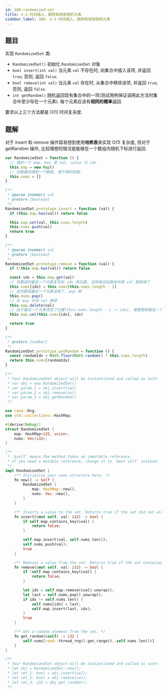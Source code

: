 ```yaml
---
id: 380-randomized-set
title: o-1-时间插入、删除和获取随机元素
sidebar_label: 380. o-1-时间插入、删除和获取随机元素
---
```


## 题目

实现 `RandomizedSet` 类:

- `RandomizedSet()` 初始化 `RandomizedSet` 对象
- `bool insert(int val)` 当元素 `val` 不存在时, 向集合中插入该项, 并返回 `true`; 否则, 返回 `false`.
- `bool remove(int val)` 当元素 `val` 存在时, 从集合中移除该项, 并返回 `true`; 否则, 返回 `false`.
- `int getRandom()` 随机返回现有集合中的一项(测试用例保证调用此方法时集合中至少存在一个元素). 每个元素应该有**相同的概率**返回.

要求以上三个方法都是 O(1) 时间复杂度.

## 题解

对于 insert 和 remove 操作容易想到使用**哈希表**来实现 O(1) 复杂度, 但对于 getRandom 操作, 比较理想的情况是能够在一个数组内随机下标进行返回.


<Tabs>
  <TabItem value="JavaScript" label="JavaScript" default>

```ts
var RandomizedSet = function () {
  // 维护一个 map, key 是 val, value 为 idx
  this.map = new Map()
  // 将数据存储到一个数组, 便于随机获取.
  this.nums = []
}

/**
 * @param {number} val
 * @return {boolean}
 */
RandomizedSet.prototype.insert = function (val) {
  if (this.map.has(val)) return false

  this.map.set(val, this.nums.length)
  this.nums.push(val)
  return true
}

/**
 * @param {number} val
 * @return {boolean}
 */
RandomizedSet.prototype.remove = function (val) {
  if (!this.map.has(val)) return false

  const idx = this.map.get(val)
  // 将数组的最后一个元素复写到 idx 的位置, 这样保证在数组中把 val 删除掉了
  this.nums[idx] = this.nums[this.nums.length - 1]
  // 此时数组最后一个元素没用了, pop 掉
  this.nums.pop()
  // 在 map 中将 val 移除
  this.map.delete(val)
  // 由于最后一个元素改变了位置(this.nums.length - 1 -> idx), 需要更新最后一个元素在 map 中的 value
  this.map.set(this.nums[idx], idx)

  return true
}

/**
 * @return {number}
 */
RandomizedSet.prototype.getRandom = function () {
  const randomIdx = Math.floor(Math.random() * this.nums.length)
  return this.nums[randomIdx]
}

/**
 * Your RandomizedSet object will be instantiated and called as such:
 * var obj = new RandomizedSet()
 * var param_1 = obj.insert(val)
 * var param_2 = obj.remove(val)
 * var param_3 = obj.getRandom()
 */
```

</TabItem>
<TabItem value="Rust" label="Rust">

```rust
use rand::Rng;
use std::collections::HashMap;

#[derive(Debug)]
struct RandomizedSet {
    map: HashMap<i32, usize>,
    nums: Vec<i32>,
}

/**
 * `&self` means the method takes an immutable reference.
 * If you need a mutable reference, change it to `&mut self` instead.
 */
impl RandomizedSet {
    /** Initialize your nums structure here. */
    fn new() -> Self {
        RandomizedSet {
            map: HashMap::new(),
            nums: Vec::new(),
        }
    }

    /** Inserts a value to the set. Returns true if the set did not already contain the specified element. */
    fn insert(&mut self, val: i32) -> bool {
        if self.map.contains_key(&val) {
            return false;
        }

        self.map.insert(val, self.nums.len());
        self.nums.push(val);
        true
    }

    /** Removes a value from the set. Returns true if the set contained the specified element. */
    fn remove(&mut self, val: i32) -> bool {
        if !self.map.contains_key(&val) {
            return false;
        }

        let idx = self.map.remove(&val).unwrap();
        let last = self.nums.pop().unwrap();
        if idx != self.nums.len() {
            self.nums[idx] = last;
            self.map.insert(last, idx);
        }
        true
    }

    /** Get a random element from the set. */
    fn get_random(&self) -> i32 {
        self.nums[rand::thread_rng().gen_range(0..self.nums.len())]
    }
}

/**
 * Your RandomizedSet object will be instantiated and called as such:
 * let obj = RandomizedSet::new();
 * let ret_1: bool = obj.insert(val);
 * let ret_2: bool = obj.remove(val);
 * let ret_3: i32 = obj.get_random();
 */
```

</TabItem>
</Tabs>
